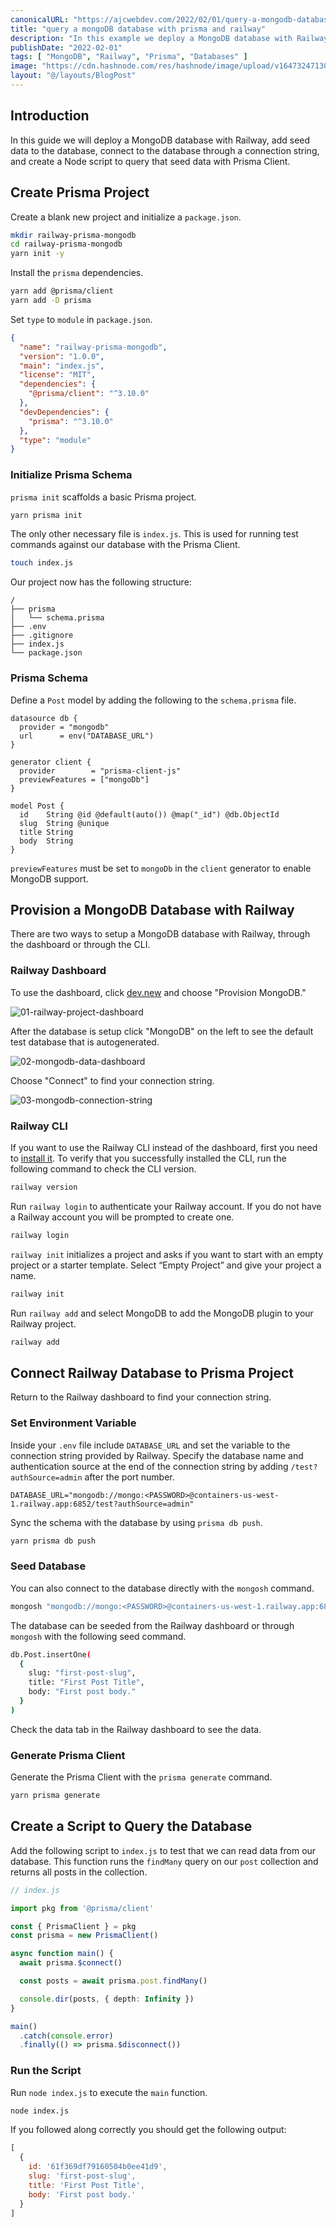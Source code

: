 ```yaml
---
canonicalURL: "https://ajcwebdev.com/2022/02/01/query-a-mongodb-database-with-prisma-and-railway"
title: "query a mongoDB database with prisma and railway"
description: "In this example we deploy a MongoDB database with Railway and connect to the database with Prisma Client."
publishDate: "2022-02-01"
tags: [ "MongoDB", "Railway", "Prisma", "Databases" ]
image: "https://cdn.hashnode.com/res/hashnode/image/upload/v1647324713061/Y6hfSztGE.png"
layout: "@/layouts/BlogPost"
---
```


## Introduction

In this guide we will deploy a MongoDB database with Railway, add seed data to the database, connect to the database through a connection string, and create a Node script to query that seed data with Prisma Client.

## Create Prisma Project

Create a blank new project and initialize a `package.json`.

```bash
mkdir railway-prisma-mongodb
cd railway-prisma-mongodb
yarn init -y
```

Install the `prisma` dependencies.

```bash
yarn add @prisma/client
yarn add -D prisma
```

Set `type` to `module` in `package.json`.

```json
{
  "name": "railway-prisma-mongodb",
  "version": "1.0.0",
  "main": "index.js",
  "license": "MIT",
  "dependencies": {
    "@prisma/client": "^3.10.0"
  },
  "devDependencies": {
    "prisma": "^3.10.0"
  },
  "type": "module"
}
```

### Initialize Prisma Schema

`prisma init` scaffolds a basic Prisma project.

```bash
yarn prisma init
```

The only other necessary file is `index.js`. This is used for running test commands against our database with the Prisma Client.

```bash
touch index.js
```

Our project now has the following structure:

```
/
├── prisma
│   └── schema.prisma
├── .env
├── .gitignore
├── index.js
└── package.json
```

### Prisma Schema

Define a `Post` model by adding the following to the `schema.prisma` file.

```prisma
datasource db {
  provider = "mongodb"
  url      = env("DATABASE_URL")
}

generator client {
  provider        = "prisma-client-js"
  previewFeatures = ["mongoDb"]
}

model Post {
  id    String @id @default(auto()) @map("_id") @db.ObjectId
  slug  String @unique
  title String
  body  String
}
```

`previewFeatures` must be set to `mongoDb` in the `client` generator to enable MongoDB support.

## Provision a MongoDB Database with Railway

There are two ways to setup a MongoDB database with Railway, through the dashboard or through the CLI.

### Railway Dashboard

To use the dashboard, click [dev.new](https://dev.new) and choose "Provision MongoDB."

![01-railway-project-dashboard](https://dev-to-uploads.s3.amazonaws.com/uploads/articles/7qkn18aj97rj0zj1xcp6.png)

After the database is setup click "MongoDB" on the left to see the default test database that is autogenerated.

![02-mongodb-data-dashboard](https://dev-to-uploads.s3.amazonaws.com/uploads/articles/gjalfi6g2nxutb6qqy83.png)

Choose "Connect" to find your connection string.

![03-mongodb-connection-string](https://dev-to-uploads.s3.amazonaws.com/uploads/articles/6l6p48xu2it30oqu1gtd.png)

### Railway CLI

If you want to use the Railway CLI instead of the dashboard, first you need to [install it](https://docs.railway.app/cli/installation). To verify that you successfully installed the CLI, run the following command to check the CLI version.

```bash
railway version
```

Run `railway login` to authenticate your Railway account. If you do not have a Railway account you will be prompted to create one.

```bash
railway login
```

`railway init` initializes a project and asks if you want to start with an empty project or a starter template. Select “Empty Project” and give your project a name.

```bash
railway init
```

Run `railway add` and select MongoDB to add the MongoDB plugin to your Railway project.

```bash
railway add
```

## Connect Railway Database to Prisma Project

Return to the Railway dashboard to find your connection string.

### Set Environment Variable

Inside your `.env` file include `DATABASE_URL` and set the variable to the connection string provided by Railway. Specify the database name and authentication source at the end of the connection string by adding `/test?authSource=admin` after the port number.

```
DATABASE_URL="mongodb://mongo:<PASSWORD>@containers-us-west-1.railway.app:6852/test?authSource=admin"
```

Sync the schema with the database by using `prisma db push`.

```bash
yarn prisma db push
```

### Seed Database

You can also connect to the database directly with the `mongosh` command.

```bash
mongosh "mongodb://mongo:<PASSWORD>@containers-us-west-1.railway.app:6852"
```

The database can be seeded from the Railway dashboard or through `mongosh` with the following seed command.

```bash
db.Post.insertOne(
  {
    slug: "first-post-slug",
    title: "First Post Title",
    body: "First post body."
  }
)
```

Check the data tab in the Railway dashboard to see the data.

### Generate Prisma Client

Generate the Prisma Client with the `prisma generate` command.

```bash
yarn prisma generate
```

## Create a Script to Query the Database

Add the following script to `index.js` to test that we can read data from our database. This function runs the `findMany` query on our `post` collection and returns all posts in the collection.

```ts
// index.js

import pkg from '@prisma/client'

const { PrismaClient } = pkg
const prisma = new PrismaClient()

async function main() {
  await prisma.$connect()

  const posts = await prisma.post.findMany()

  console.dir(posts, { depth: Infinity })
}

main()
  .catch(console.error)
  .finally(() => prisma.$disconnect())
```

### Run the Script

Run `node index.js` to execute the `main` function.

```bash
node index.js
```

If you followed along correctly you should get the following output:

```js
[
  {
    id: '61f369df79160504b0ee41d9',
    slug: 'first-post-slug',
    title: 'First Post Title',
    body: 'First post body.'
  }
]
```